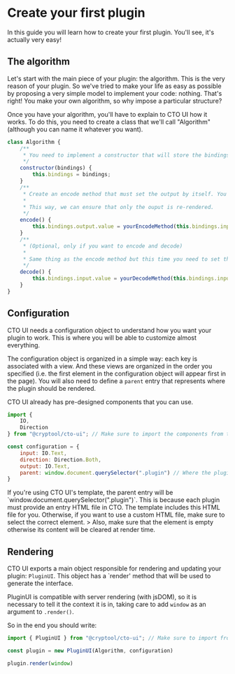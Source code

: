 
# Create your first plugin
In this guide you will learn how to create your first plugin. You'll see, it's actually very easy!

## The algorithm
Let's start with the main piece of your plugin: the algorithm. This is the very reason of your plugin. So we've tried to make your life as easy as possible by proposing a very simple model to implement your code: nothing. That's right! You make your own algorithm, so why impose a particular structure?

Once you have your algorithm, you'll have to explain to CTO UI how it works. To do this, you need to create a class that we'll call "Algorithm" (although you can name it whatever you want).

```js highlight=5,13,21
class Algorithm {
    /**
     * You need to implement a constructor that will store the bindings. This way, you will be able to access them later.
     */
    constructor(bindings) {
        this.bindings = bindings;
    }
    /**
     * Create an encode method that must set the output by itself. You do this by accessing `output.value` in your bindings.
     * 
     * This way, we can ensure that only the ouput is re-rendered.
     */
    encode() {
        this.bindings.output.value = yourEncodeMethod(this.bindings.input.value) // Access the input value from the bindings
    }
    /**
     * (Optional, only if you want to encode and decode)
     * 
     * Same thing as the encode method but this time you need to set the input.
     */
    decode() {
        this.bindings.input.value = yourDecodeMethod(this.bindings.input.value)
    }
}
```

## Configuration
CTO UI needs a configuration object to understand how you want your plugin to work. This is where you will be able to customize almost everything.

The configuration object is organized in a simple way: each key is associated with a view. And these views are organized in the order you specified (i.e. the first element in the configuration object will appear first in the page). You will also need to define a `parent` entry that represents where the plugin should be rendered.

CTO UI already has pre-designed components that you can use.

```js highlight=4,10
import {
    IO,
    Direction
} from "@cryptool/cto-ui"; // Make sure to import the components from the package

const configuration = {
    input: IO.Text,
    direction: Direction.Both,
    output: IO.Text,
    parent: window.document.querySelector(".plugin") // Where the plugin will be rendered. Not an actual view.
}
```
<Callout emoji="✅">
  If you're using CTO UI's template, the parent entry will be `window.document.querySelector(".plugin")`. This is because each plugin must provide an entry HTML file in CTO. The template includes this HTML file for you. Otherwise, if you want to use a custom HTML file, make sure to select the correct element.
  > Also, make sure that the element is empty otherwise its content will be cleared at render time.
</Callout>

## Rendering
CTO UI exports a main object responsible for rendering and updating your plugin: `PluginUI`. This object has a `render' method that will be used to generate the interface.

PluginUI is compatible with server rendering (with jsDOM), so it is necessary to tell it the context it is in, taking care to add `window` as an argument to `.render()`.

So in the end you should write:
```js
import { PluginUI } from "@cryptool/cto-ui"; // Make sure to import from the package

const plugin = new PluginUI(Algorithm, configuration)

plugin.render(window)
```